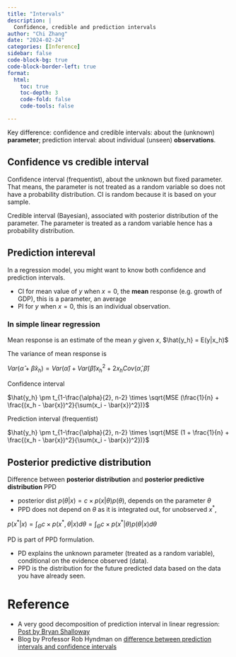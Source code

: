 ```yaml
---
title: "Intervals"
description: |
  Confidence, credible and prediction intervals
author: "Chi Zhang"
date: "2024-02-24"
categories: [Inference]
sidebar: false
code-block-bg: true
code-block-border-left: true
format: 
  html:
    toc: true
    toc-depth: 3
    code-fold: false
    code-tools: false

---
```


Key difference: confidence and credible intervals: about the (unknown) **parameter**; prediction interval: about individual (unseen) **observations**.



## Confidence vs credible interval


Confidence interval (frequentist), about the unknown but fixed parameter. That means, the parameter is not treated as a random variable so does not have a probability distribution. CI is random because it is based on your sample.

Credible interval (Bayesian), associated with posterior distribution of the parameter. The parameter is treated as a random variable hence has a probability distribution.




## Prediction intereval

In a regression model, you might want to know both confidence and prediction intervals.

* CI for mean value of $y$ when $x =0$, the **mean** response (e.g. growth of GDP), this is a parameter, an average
* PI for $y$ when $x=0$, this is an individual observation.



### In simple linear regression

Mean response is an estimate of the mean $y$ given $x$, $\hat{y_h} = E(y|x_h)$

The variance of mean response is 

$Var(\hat{\alpha} + \hat{\beta}x_h) = Var(\hat{\alpha}) + Var(\hat{\beta})x_h^2 + 2x_h Cov(\hat{\alpha}, \hat{\beta})$


Confidence interval

$\hat{y_h} \pm t_{1-\frac{\alpha}{2}, n-2} \times \sqrt{MSE (\frac{1}{n} + \frac{(x_h - \bar{x})^2}{\sum(x_i - \bar{x})^2})}$


Prediction interval (frequentist)

$\hat{y_h} \pm t_{1-\frac{\alpha}{2}, n-2} \times \sqrt{MSE (1 + \frac{1}{n} + \frac{(x_h - \bar{x})^2}{\sum(x_i - \bar{x})^2})}$






## Posterior predictive distribution 

Difference between **posterior distribution** and **posterior predictive distribution** PPD

* posterior dist $p(\theta|x) = c \times p(x|\theta)p(\theta)$, depends on the parameter $\theta$
* PPD does not depend on $\theta$ as it is integrated out, for unobserved $x^*$, 

$p(x^*|x) = \int_{\Theta} c \times p(x^*, \theta|x) d\theta = \int_{\Theta} c \times p(x^*|\theta)p(\theta|x) d\theta$

PD is part of PPD formulation.

* PD explains the unknown parameter (treated as a random variable), conditional on the evidence observed (data).
* PPD is the distribution for the future predicted data based on the data you have already seen.



# Reference 

* A very good decomposition of prediction interval in linear regression: [Post by Bryan Shalloway](https://www.bryanshalloway.com/2021/03/18/intuition-on-uncertainty-of-predictions-introduction-to-prediction-intervals/)
* Blog by Professor Rob Hyndman on [difference between prediction intervals and confidence intervals](https://robjhyndman.com/hyndsight/intervals/)







